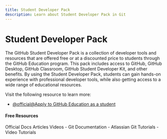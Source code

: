 ```yaml
---
title: Student Developer Pack
description: Learn about Student Developer Pack in Git
---
```


# Student Developer Pack

The GitHub Student Developer Pack is a collection of developer tools and resources that are offered free or at a discounted price to students through the GitHub Education program. This pack includes access to GitHub, GitHub Desktop, GitHub Classroom, GitHub Student Developer Kit, and other benefits. By using the Student Developer Pack, students can gain hands-on experience with professional developer tools, while also getting access to a wide range of educational resources.

Visit the following resource to learn more:

- [@official@Apply to GitHub Education as a student](https://docs.github.com/en/education/explore-the-benefits-of-teaching-and-learning-with-github-education/github-education-for-students/apply-to-github-education-as-a-student)

#### Free Resources

<Tabs defaultValue="official">
<TabsList>
<TabsTrigger value="official">Official Docs</TabsTrigger>
<TabsTrigger value="article">Articles</TabsTrigger>
<TabsTrigger value="video">Videos</TabsTrigger>
</TabsList>

<TabsContent value="official">
- <Link href="https://git-scm.com/docs">Git Documentation</Link>
</TabsContent>
<TabsContent value="article">
- <Link href="https://www.atlassian.com/git/tutorials">Atlassian Git Tutorials</Link>
</TabsContent>
<TabsContent value="video">
- <Link href="https://www.youtube.com/results?search_query=git+student-developer-pack+tutorial">Video Tutorials</Link>
</TabsContent>
</Tabs>

<Outlet path="5-github/basics/student-developer-pack" />
